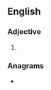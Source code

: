 ==English==

===Adjective===
{{head|en|adjective comparative form}}

# {{en-comparative of|snotty}}

===Anagrams===
* {{anagrams|en|rose-tint|tenorist|tritones}}